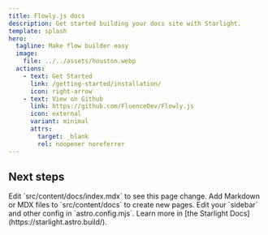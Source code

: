 ```yaml
---
title: Flowly.js docs
description: Get started building your docs site with Starlight.
template: splash
hero:
  tagline: Make flow builder easy
  image:
    file: ../../assets/houston.webp
  actions:
    - text: Get Started
      link: /getting-started/installation/
      icon: right-arrow
    - text: View on Github
      link: https://github.com/FluenceDev/Flowly.js
      icon: external
      variant: minimal
      attrs:
        target: _blank
        rel: noopener noreferrer
---
```



## Next steps

<CardGrid stagger>
	<Card title="Update content" icon="pencil">
		Edit `src/content/docs/index.mdx` to see this page change.
	</Card>
	<Card title="Add new content" icon="add-document">
		Add Markdown or MDX files to `src/content/docs` to create new pages.
	</Card>
	<Card title="Configure your site" icon="setting">
		Edit your `sidebar` and other config in `astro.config.mjs`.
	</Card>
	<Card title="Read the docs" icon="open-book">
		Learn more in [the Starlight Docs](https://starlight.astro.build/).
	</Card>
</CardGrid>
